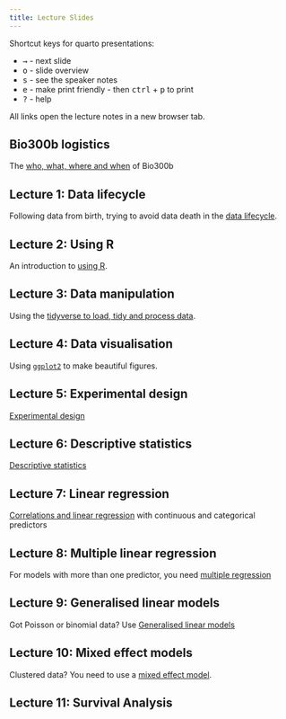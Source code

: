 ```yaml
---
title: Lecture Slides
---
```


Shortcut keys for quarto presentations:

- <kbd>→</kbd> - next slide
- <kbd>o</kbd> - slide overview
- <kbd>s</kbd> - see the speaker notes
- <kbd>e</kbd> - make print friendly - then <kbd>ctrl</kbd> + <kbd>p</kbd> to print
- <kbd>?</kbd> - help

All links open the lecture notes in a new browser tab.

## Bio300b logistics

The [who, what, where and when](bio300b_logistics.html){target="_blank"} of Bio300b

## Lecture 1: Data lifecycle

Following data from birth, trying to avoid data death in the [data lifecycle](lecture_1_data_lifecycle.html){target="_blank"}.

## Lecture 2: Using R

An introduction to [using R](lecture_2_using_r.html){target="_blank"}.


## Lecture 3: Data manipulation

Using the [tidyverse to load, tidy and process data](lecture_3_data_manipulation.html).


## Lecture 4: Data visualisation

Using [`ggplot2`](lecture_4_data_visualisation.html) to make beautiful figures.

## Lecture 5: Experimental design

[Experimental design](lecture_5_experimental_design.html)

## Lecture 6: Descriptive statistics

[Descriptive statistics](lecture_6_descriptive.html)

## Lecture 7: Linear regression

[Correlations and linear regression](lecture_7_linear_regression1.html) with continuous and categorical predictors

## Lecture 8: Multiple linear regression

For models with more than one predictor, you need [multiple regression](lecture_8_multiple_regression.html)

## Lecture 9: Generalised linear models

Got Poisson or binomial data? Use [Generalised linear models](lecture_9_generalised_linear_models.html)

## Lecture 10: Mixed effect models

Clustered data? You need to use a [mixed effect model](lecture_10_mixed_effect_models.html).

## Lecture 11: Survival Analysis



